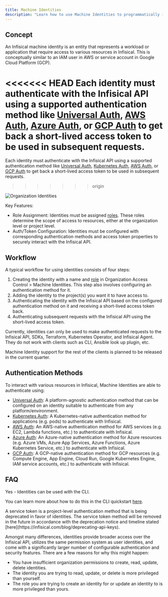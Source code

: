 ```yaml
---
title: Machine Identities
description: "Learn how to use Machine Identities to programmatically interact with Infisical."
---
```


## Concept

An Infisical machine identity is an entity that represents a workload or application that require access to various resources in Infisical. This is conceptually similar to an IAM user in AWS or service account in Google Cloud Platform (GCP).

<<<<<<< HEAD
Each identity must authenticate with the Infisical API using a supported authentication method like [Universal Auth](/documentation/platform/identities/universal-auth), [AWS Auth](/documentation/platform/identities/aws-auth), [Azure Auth](/documentation/platform/identities/azure-auth), or [GCP Auth](/documentation/platform/identities/gcp-auth) to get back a short-lived access token to be used in subsequent requests.
=======
Each identity must authenticate with the Infisical API using a supported authentication method like [Universal Auth](/documentation/platform/identities/universal-auth), [Kubernetes Auth](/documentation/platform/identities/kubernetes-auth), [AWS Auth](/documentation/platform/identities/aws-auth), or [GCP Auth](/documentation/platform/identities/gcp-auth) to get back a short-lived access token to be used in subsequent requests.

> > > > > > > origin

![Organization Identities](/images/platform/organization/organization-machine-identities.png)

Key Features:

- Role Assignment: Identities must be assigned [roles](/documentation/platform/role-based-access-controls). These roles determine the scope of access to resources, either at the organization level or project level.
- Auth/Token Configuration: Identities must be configured with corresponding authentication methods and access token properties to securely interact with the Infisical API.

## Workflow

A typical workflow for using identities consists of four steps:

1. Creating the identity with a name and [role](/documentation/platform/role-based-access-controls) in Organization Access Control > Machine Identities.
   This step also involves configuring an authentication method for it.
2. Adding the identity to the project(s) you want it to have access to.
3. Authenticating the identity with the Infisical API based on the configured authentication method on it and receiving a short-lived access token back.
4. Authenticating subsequent requests with the Infisical API using the short-lived access token.

<Note>
  Currently, identities can only be used to make authenticated requests to the Infisical API, SDKs, Terraform, Kubernetes Operator, and Infisical Agent. They do not work with clients such as CLI, Ansible look up plugin, etc.

Machine Identity support for the rest of the clients is planned to be released in the current quarter.

</Note>

## Authentication Methods

To interact with various resources in Infisical, Machine Identities are able to authenticate using:

- [Universal Auth](/documentation/platform/identities/universal-auth): A platform-agnostic authentication method that can be configured on an identity suitable to authenticate from any platform/environment.
- [Kubernetes Auth](/documentation/platform/identities/kubernetes-auth): A Kubernetes-native authentication method for applications (e.g. pods) to authenticate with Infisical.
- [AWS Auth](/documentation/platform/identities/aws-auth): An AWS-native authentication method for AWS services (e.g. EC2, Lambda functions, etc.) to authenticate with Infisical.
- [Azure Auth](/documentation/platform/identities/azure-auth): An Azure-native authentication method for Azure resources (e.g. Azure VMs, Azure App Services, Azure Functions, Azure Kubernetes Service, etc.) to authenticate with Infisical.
- [GCP Auth](/documentation/platform/identities/gcp-auth): A GCP-native authentication method for GCP resources (e.g. Compute Engine, App Engine, Cloud Run, Google Kubernetes Engine, IAM service accounts, etc.) to authenticate with Infisical.

## FAQ

<AccordionGroup>
<Accordion title="Can I use machine identities with the CLI?">

Yes - Identities can be used with the CLI.

You can learn more about how to do this in the CLI quickstart [here](/cli/usage).

</Accordion>

<Accordion title="What is the difference between an identity and service token?">
  A service token is a project-level authentication method that is being deprecated in favor of identities. The service token method will be removed in the future in accordance with the deprecation notice and timeline stated [here](https://infisical.com/blog/deprecating-api-keys).
  
  Amongst many differences, identities provide broader access over the Infisical API, utilizes the same
  permission system as user identities, and come with a significantly larger number of configurable authentication and security features.
</Accordion>
<Accordion title="Why can I not create, read, update, or delete an identity?">
  There are a few reasons for why this might happen:
  
  - You have insufficient organization permissions to create, read, update, delete identities.
  - The identity you are trying to read, update, or delete is more privileged than yourself.
  - The role you are trying to create an identity for or update an identity to is more privileged than yours.
</Accordion>
</AccordionGroup>
